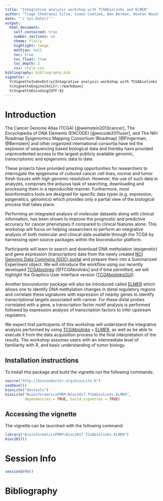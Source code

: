 ```yaml
---
title: "Integrative analysis workshop with TCGAbiolinks and ELMER"
author: "Tiago Chedraoui Silva, Simon Coetzee, Ben Berman, Houtan Noushmehr"
date: "`r Sys.Date()`"
output: 
  html_document:
    self_contained: true
    number_sections: no
    theme: flatly
    highlight: tango
    mathjax: null
    toc: true
    toc_float: true
    toc_depth: 2
    css: style.css
bibliography: bibliography.bib    
vignette: >
  %\VignetteIndexEntry{Integrative analysis workshop with TCGAbiolinks and ELMER}
  %\VignetteEngine{knitr::rmarkdown}
  %\VignetteEncoding{UTF-8}
---
```


# Introduction

The Cancer Genome Atlas (TCGA) [@weinstein2013cancer], 
The Encyclopedia of DNA Elements (ENCODE)  [@encode2011user], and 
The NIH Roadmap Epigenomics Mapping Consortium (Roadmap) [@Fingerman; @Bernstein]
and other organized international consortia have led the explosion 
of sequencing based biological 
data and thereby have provided unprecedented access to the largest publicly 
available genomic, transcriptomic and epigenomic data to date. 

These projects have provided amazing opportunities for researchers to interrogate 
the epigenome of cultured cancer cell lines, normal and tumor fresh tissues with 
high genomic resolution. However, the use of such data in analyzes, comprises the 
arduous task of searching, downloading and processing them in a reproducible manner. 
Furthermore, most bioinformatics tools are designed for specific data types 
(e.g. expression, epigenetics, genomics) which provides only a partial view of 
the biological process that takes place. 

Performing an integrated analysis of molecular datasets along with clinical 
information, has been shown to improve the prognostic and predictive accuracy 
for cancer phenotypes if compared to clinical features alone. This workshop will 
focus on helping researchers to perform an integrative analysis of both molecular 
and clinical data available through the TCGA by harnessing open source packages 
within the bioconductor platform.

Participants will learn to search and download DNA methylation (epigenetic) and 
gene expression (transcription) data from the newly created 
[NCI Genomic Data Commons (GDC) portal](https://portal.gdc.cancer.gov/) 
and prepare them into a Summarized Experiment object. 
We will introduce the workflow using our recently developed 
[TCGAbiolinks](http://bioconductor.org/packages/TCGAbiolinks/) [@TCGAbiolinks]
and if time permitted, we will highlight the Graphics User Interface version 
([TCGAbiolinksGUI](http://bioconductor.org/packages/TCGAbiolinksGUI/)). 

Another bioconductor package will also be introduced called 
[ELMER](http://bioconductor.org/packages/ELMER/) which allows 
one to identify DNA methylation changes in distal regulatory regions and correlate 
these signatures with expression of nearby genes to identify transcriptional 
targets associated with cancer. For these distal probes correlated with a gene, 
a transcription factor motif analysis is performed followed by expression 
analysis of transcription factors to infer upstream regulators.

We expect that participants of this workshop will understand the integrative 
analysis performed by using 
[TCGAbiolinks](http://bioconductor.org/packages/TCGAbiolinks/) + 
[ELMER](http://bioconductor.org/packages/ELMER/), as well as be able to execute 
it from the data acquisition process to the final interpretation of the results. 
The workshop assumes users with an intermediate level of familiarity with R, 
and basic understanding of tumor biology. 


## Installation instructions

To install this package and build the vignette run the following commands:

```r
source("http://bioconductor.org/biocLite.R")
useDevel()
biocLite("devtools")
biocLite("BioinformaticsFMRP/Bioc2017.TCGAbiolinks.ELMER",
         dependencies = TRUE, build_vignettes = TRUE)
```

## Accessing the vignette 
The vignette can be laucnhed with the following command:

```r
library("BioinformaticsFMRP/Bioc2017.TCGAbiolinks.ELMER")
bioc2017()
```

# Session Info

```r
sessionInfo()
```

# Bibliography
